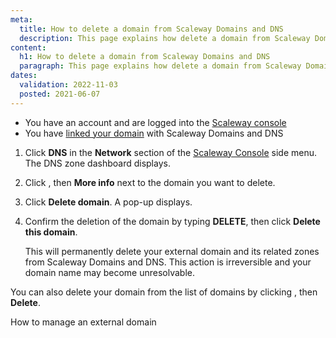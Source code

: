 ```yaml
---
meta:
  title: How to delete a domain from Scaleway Domains and DNS
  description: This page explains how delete a domain from Scaleway Domains and DNS
content:
  h1: How to delete a domain from Scaleway Domains and DNS
  paragraph: This page explains how delete a domain from Scaleway Domains and DNS
dates:
  validation: 2022-11-03
  posted: 2021-06-07
---
```


<Message type="requirement">

- You have an account and are logged into the [Scaleway console](https://console.scaleway.com) 
- You have [linked your domain](/network/dns-cloud/how-to/add-external-domain) with Scaleway Domains and DNS

</Message>

1. Click **DNS** in the **Network** section of the [Scaleway Console](https://console.scaleway.com) side menu. The DNS zone dashboard displays.

2. Click <Icon name="more" />, then **More info** next to the domain you want to delete.

3. Click **Delete domain**. A pop-up displays. 

4. Confirm the deletion of the domain by typing **DELETE**, then click **Delete this domain**.  
    <Lightbox src="scaleway-dns-delete-domain.webp" alt="" />
    <Message type="important">

    This will permanently delete your external domain and its related zones from Scaleway Domains and DNS. This action is irreversible and your domain name may become unresolvable. 

    </Message>

  <Message type="tip">

  You can also delete your domain from the list of domains by clicking <Icon name="more" />, then **Delete**.

  </Message>

<Navigation title="See Also">
  <PreviousButton to="/network/dns-cloud/how-to/manage-external-domain/">How to manage an external domain</PreviousButton>
</Navigation>
